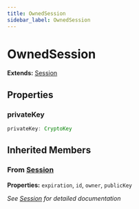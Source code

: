 ```yaml
---
title: OwnedSession
sidebar_label: OwnedSession
---
```


# OwnedSession

**Extends:** [Session](/api/interfaces/session)

## Properties

### privateKey

```typescript
privateKey: CryptoKey
```

## Inherited Members

### From [Session](/api/interfaces/session)

**Properties:** `expiration`, `id`, `owner`, `publicKey`

*See [Session](/api/interfaces/session) for detailed documentation*

